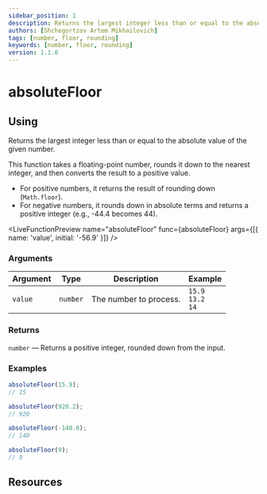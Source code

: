 ```yaml
---
sidebar_position: 1
description: Returns the largest integer less than or equal to the absolute value of the given number.
authors: [Shchegortzov Artem Mikhailovich]
tags: [number, floor, rounding]
keywords: [number, floor, rounding]
version: 1.1.0
---
```




# absoluteFloor

## Using

Returns the largest integer less than or equal to the absolute value of the given number.

This function takes a floating-point number, rounds it down to the nearest integer, and then converts the result to a positive value.

- For positive numbers, it returns the result of rounding down (`Math.floor`).
- For negative numbers, it rounds down in absolute terms and returns a positive integer (e.g., -44.4 becomes 44).

<LiveFunctionPreview
  name="absoluteFloor"
  func={absoluteFloor}
  args={[{ name: 'value', initial: '-56.9' }]}
/>

### Arguments

| Argument | Type     | Description            | Example                          |
| -------- | -------- | ---------------------- | -------------------------------- |
| `value`  | `number` | The number to process. | `15.9` <br /> `13.2` <br /> `14` |

### Returns

`number` — Returns a positive integer, rounded down from the input.

### Examples

```js
absoluteFloor(15.9);
// 15

absoluteFloor(920.2);
// 920

absoluteFloor(-140.8);
// 140

absoluteFloor(9);
// 9
```

## Resources

<Resources constants={constants} />

